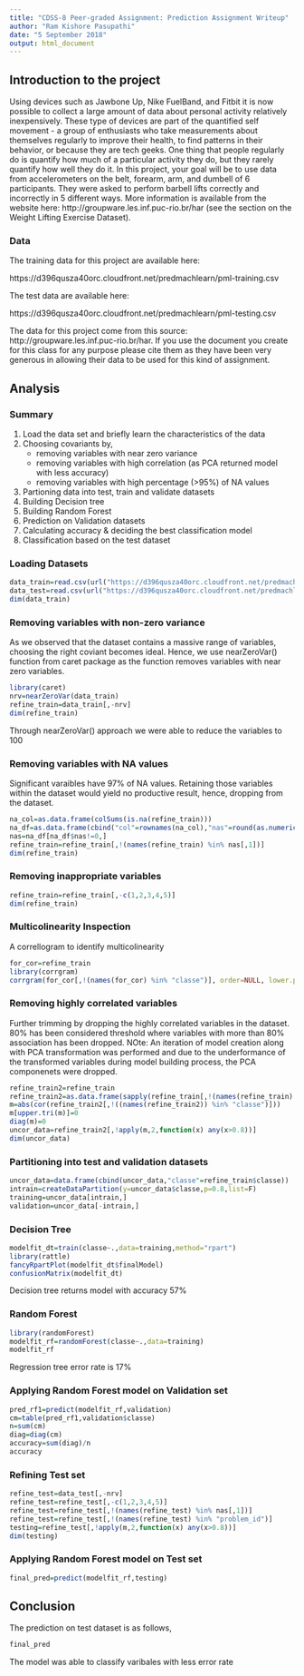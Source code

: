 ---
title: "CDSS-8 Peer-graded Assignment: Prediction Assignment Writeup"
author: "Ram Kishore Pasupathi"
date: "5 September 2018"
output: html_document
---
## Introduction to the project
Using devices such as Jawbone Up, Nike FuelBand, and Fitbit it is now possible to collect a large amount of data about personal activity relatively inexpensively. These type of devices are part of the quantified self movement - a group of enthusiasts who take measurements about themselves regularly to improve their health, to find patterns in their behavior, or because they are tech geeks. One thing that people regularly do is quantify how much of a particular activity they do, but they rarely quantify how well they do it. In this project, your goal will be to use data from accelerometers on the belt, forearm, arm, and dumbell of 6 participants. They were asked to perform barbell lifts correctly and incorrectly in 5 different ways. More information is available from the website here: http://groupware.les.inf.puc-rio.br/har (see the section on the Weight Lifting Exercise Dataset).
<br /> 
<h3> Data </h3>
The training data for this project are available here:

https://d396qusza40orc.cloudfront.net/predmachlearn/pml-training.csv

The test data are available here:

https://d396qusza40orc.cloudfront.net/predmachlearn/pml-testing.csv

The data for this project come from this source: http://groupware.les.inf.puc-rio.br/har. If you use the document you create for this class for any purpose please cite them as they have been very generous in allowing their data to be used for this kind of assignment.
<br /> 
<h2> Analysis </h2>
<h3> Summary </h3>
1. Load the data set and briefly learn the characteristics of the data
2. Choosing covariants by,
    + removing variables with near zero variance
    + removing variables with high correlation (as PCA returned model with less accuracy)
    + removing variables with high percentage (>95%) of NA values
3. Partioning data into test, train and validate datasets
4. Building Decision tree
5. Building Random Forest 
6. Prediction on Validation datasets
7. Calculating accuracy & deciding the best classification model
8. Classification based on the test dataset
<br /> 

<h3>Loading Datasets </h3>
```{r, cache=TRUE}
data_train=read.csv(url("https://d396qusza40orc.cloudfront.net/predmachlearn/pml-training.csv"))
data_test=read.csv(url("https://d396qusza40orc.cloudfront.net/predmachlearn/pml-testing.csv"))
dim(data_train)
```
<h3> Removing variables with non-zero variance </h3>
As we observed that the dataset contains a massive range of variables, choosing the right coviant becomes ideal. Hence, we use nearZeroVar() function from caret package as the function removes variables with near zero variables.
```{r, cache=TRUE}
library(caret)
nrv=nearZeroVar(data_train)
refine_train=data_train[,-nrv]
dim(refine_train)
```
Through nearZeroVar() approach we were able to reduce the variables to 100
<br /> 
<h3> Removing variables with NA values </h3>
Significant varaibles have 97% of NA values. Retaining those variables within the dataset would yield no productive result, hence, dropping from the dataset.
```{r, cache=TRUE}
na_col=as.data.frame(colSums(is.na(refine_train)))
na_df=as.data.frame(cbind("col"=rownames(na_col),"nas"=round(as.numeric(na_col[,1]/nrow(refine_train)),2)))
nas=na_df[na_df$nas!=0,]
refine_train=refine_train[,!(names(refine_train) %in% nas[,1])]
dim(refine_train)
```

<h3> Removing inappropriate variables </h3>
```{r, cache=TRUE}
refine_train=refine_train[,-c(1,2,3,4,5)]
dim(refine_train)
```

<h3> Multicolinearity Inspection </h3>
A correllogram to identify multicolinearity 
```{r, cache=TRUE}
for_cor=refine_train
library(corrgram)
corrgram(for_cor[,!(names(for_cor) %in% "classe")], order=NULL, lower.panel=panel.shade,upper.panel=NULL, text.panel=panel.txt,main="Correllogram")
```
<h3> Removing highly correlated variables </h3>
Further trimming by dropping the highly correlated variables in the dataset. 80% has been considered threshold where variables with more than 80% association has been dropped. NOte: An iteration of model creation along with PCA transformation was performed and due to the underformance of the transformed variables during model building process, the PCA componenets were dropped.
```{r,cache=TRUE}
refine_train2=refine_train
refine_train2=as.data.frame(sapply(refine_train[,!(names(refine_train) %in% "classe")],as.numeric))
m=abs(cor(refine_train2[,!((names(refine_train2)) %in% "classe")]))
m[upper.tri(m)]=0
diag(m)=0
uncor_data=refine_train2[,!apply(m,2,function(x) any(x>0.8))]
dim(uncor_data)
```
<h3> Partitioning into test and validation datasets </h3>
```{r,cache=TRUE}
uncor_data=data.frame(cbind(uncor_data,"classe"=refine_train$classe))
intrain=createDataPartition(y=uncor_data$classe,p=0.8,list=F)
training=uncor_data[intrain,]
validation=uncor_data[-intrain,]
```
<h3> Decision Tree </h3>
```{r,cache=TRUE}
modelfit_dt=train(classe~.,data=training,method="rpart")
library(rattle)
fancyRpartPlot(modelfit_dt$finalModel)
confusionMatrix(modelfit_dt)
```
Decision tree returns model with accuracy 57%
<br /> 
<h3> Random Forest </h3>
```{r,cache=TRUE}
library(randomForest)
modelfit_rf=randomForest(classe~.,data=training)
modelfit_rf
```
Regression tree error rate is 17%
<br /> 
<h3> Applying Random Forest model on Validation set </h3>
```{r,cache=TRUE}
pred_rf1=predict(modelfit_rf,validation)
cm=table(pred_rf1,validation$classe)
n=sum(cm)
diag=diag(cm)
accuracy=sum(diag)/n
accuracy
```
<h3> Refining Test set </h3>
```{r,cache=TRUE}
refine_test=data_test[,-nrv]
refine_test=refine_test[,-c(1,2,3,4,5)]
refine_test=refine_test[,!(names(refine_test) %in% nas[,1])]
refine_test=refine_test[,!(names(refine_test) %in% "problem_id")]
testing=refine_test[,!apply(m,2,function(x) any(x>0.8))]
dim(testing)
```
<h3> Applying Random Forest model on Test set </h3>
```{r,cache=TRUE}
final_pred=predict(modelfit_rf,testing)
```
<h2> Conclusion </h2>
The prediction on test dataset is as follows,
```{r,cache=TRUE}
final_pred
```
The model was able to classify varibales with less error rate
<br /> 
<br /> 
<br /> 